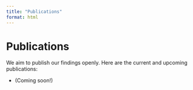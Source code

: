 ```yaml
---
title: "Publications"
format: html
---
```


# Publications

We aim to publish our findings openly. Here are the current and upcoming publications:

- (Coming soon!)
